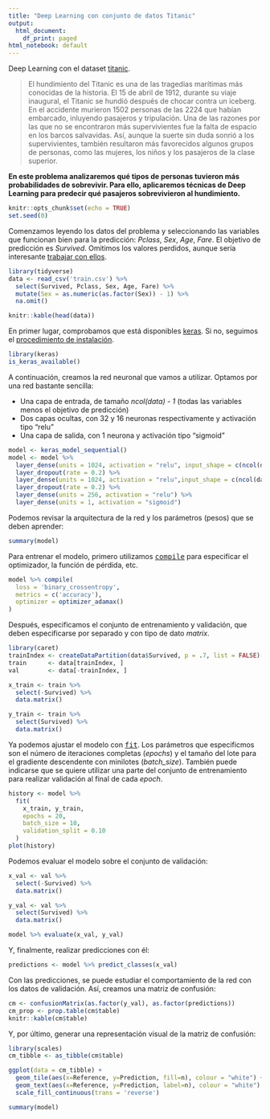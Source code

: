 ```yaml
---
title: "Deep Learning con conjunto de datos Titanic"
output:
  html_document:
    df_print: paged
html_notebook: default
---
```


Deep Learning con el dataset [titanic](https://www.kaggle.com/c/titanic/).

> El hundimiento del Titanic es una de las tragedias marítimas más conocidas de la historia. El 15 de abril de 1912, durante su viaje inaugural, el Titanic se hundió después de chocar contra un iceberg. En el accidente murieron 1502 personas de las 2224 que habían embarcado, inluyendo pasajeros y tripulación. Una de las razones por las que no se encontraron más supervivientes fue la falta de espacio en los barcos salvavidas. Así, aunque la suerte sin duda sonrió a los supervivientes, también resultaron más favorecidos algunos grupos de personas, como las mujeres, los niños y los pasajeros de la clase superior.

**En este problema analizaremos qué tipos de personas tuvieron más probabilidades de sobrevivir. Para ello, aplicaremos técnicas de Deep Learning para predecir qué pasajeros sobrevivieron al hundimiento.**

```r
knitr::opts_chunk$set(echo = TRUE)
set.seed(0)
```

Comenzamos leyendo los datos del problema y seleccionando las variables que funcionan bien para la predicción: _Pclass_, _Sex_, _Age_, _Fare_. El objetivo de predicción es _Survived_. Omitimos los valores perdidos, aunque sería interesante [trabajar con ellos](https://github.com/jgromero/sige2020/blob/master/Teor%C3%ADa/02%20Depuraci%C3%B3n%20y%20calidad%20de%20datos/code/titanic-missing-noise.Rmd).

```r
library(tidyverse)
data <- read_csv('train.csv') %>%
  select(Survived, Pclass, Sex, Age, Fare) %>%
  mutate(Sex = as.numeric(as.factor(Sex)) - 1) %>%
  na.omit()

knitr::kable(head(data))
```

En primer lugar, comprobamos que está disponibles [keras](https://keras.rstudio.com/). Si no, seguimos el [procedimiento de instalación](https://keras.rstudio.com/#getting-started).
```r
library(keras)
is_keras_available()
```

A continuación, creamos la red neuronal que vamos a utilizar. Optamos por una red bastante sencilla:

* Una capa de entrada, de tamaño _ncol(data) - 1_ (todas las variables menos el objetivo de predicción)
* Dos capas ocultas, con 32 y 16 neuronas respectivamente y activación tipo "relu"
* Una capa de salida, con 1 neurona y activación tipo "sigmoid"

```r
model <- keras_model_sequential()
model <- model %>% 
  layer_dense(units = 1024, activation = "relu", input_shape = c(ncol(data) - 1)) %>%
  layer_dropout(rate = 0.2) %>%
  layer_dense(units = 1024, activation = "relu",input_shape = c(ncol(data)-1)) %>%
  layer_dropout(rate = 0.2) %>%
  layer_dense(units = 256, activation = "relu") %>%
  layer_dense(units = 1, activation = "sigmoid")
```

Podemos revisar la arquitectura de la red y los parámetros (pesos) que se deben aprender:
```r
summary(model)
```

Para entrenar el modelo, primero utilizamos [<tt>compile</tt>](https://keras.rstudio.com/reference/compile.html) para especificar el optimizador, la función de pérdida, etc.
```r
model %>% compile(
  loss = 'binary_crossentropy',
  metrics = c('accuracy'),
  optimizer = optimizer_adamax()
)
```

Después, especificamos el conjunto de entrenamiento y validación, que deben especificarse por separado y con tipo de dato _matrix_.
```r
library(caret)
trainIndex <- createDataPartition(data$Survived, p = .7, list = FALSE)[,1]  ## Atencion: [,1] para versiones de tibble >= 3.0
train      <- data[trainIndex, ] 
val        <- data[-trainIndex, ]

x_train <- train %>%
  select(-Survived) %>%
  data.matrix()

y_train <- train %>%
  select(Survived) %>%
  data.matrix()
```

Ya podemos ajustar el modelo con [<tt>fit</tt>](https://keras.rstudio.com/reference/fit.html). Los parámetros que especificmos son el número de iteraciones completas (_epochs_) y el tamaño del lote para el gradiente descendente con minilotes (_batch\_size_). También puede indicarse que se quiere utilizar una parte del conjunto de entrenamiento para realizar validación al final de cada _epoch_.
```r
history <- model %>% 
  fit(
    x_train, y_train, 
    epochs = 20, 
    batch_size = 10, 
    validation_split = 0.10
  )
plot(history)
```

Podemos evaluar el modelo sobre el conjunto de validación:
```r
x_val <- val %>%
  select(-Survived) %>%
  data.matrix()

y_val <- val %>%
  select(Survived) %>%
  data.matrix()

model %>% evaluate(x_val, y_val)
```

Y, finalmente, realizar predicciones con él:
```r
predictions <- model %>% predict_classes(x_val)
```

Con las predicciones, se puede estudiar el comportamiento de la red con los datos de validación. Así, creamos una matriz de confusión:
```r
cm <- confusionMatrix(as.factor(y_val), as.factor(predictions))
cm_prop <- prop.table(cm$table)
knitr::kable(cm$table)
```

Y, por último, generar una representación visual de la matriz de confusión:
```r
library(scales)
cm_tibble <- as_tibble(cm$table) 

ggplot(data = cm_tibble) + 
  geom_tile(aes(x=Reference, y=Prediction, fill=n), colour = "white") +
  geom_text(aes(x=Reference, y=Prediction, label=n), colour = "white") +
  scale_fill_continuous(trans = 'reverse') 
```
```r
summary(model)
```
